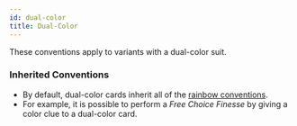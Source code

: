 ```yaml
---
id: dual-color
title: Dual-Color
---
```


These conventions apply to variants with a dual-color suit.

### Inherited Conventions

- By default, dual-color cards inherit all of the [rainbow conventions](rainbow.mdx).
- For example, it is possible to perform a _Free Choice Finesse_ by giving a color clue to a dual-color card.
